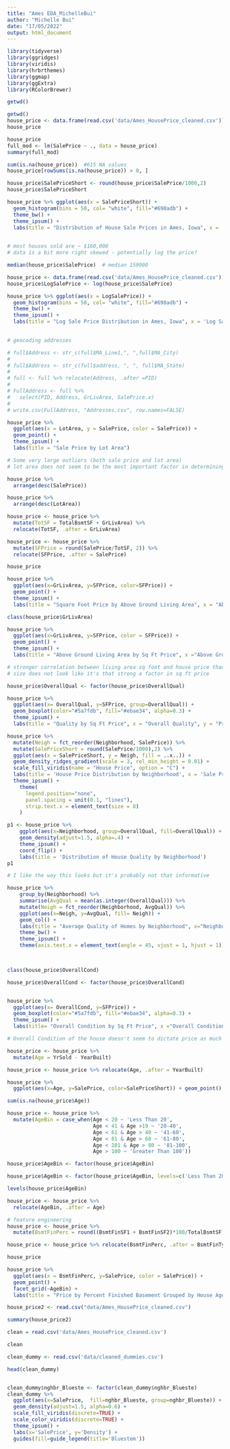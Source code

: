 ```yaml
---
title: "Ames EDA_MichelleBui"
author: "Michelle Bui"
date: "17/05/2022"
output: html_document
---
```


```r
library(tidyverse)
library(ggridges)
library(viridis)
library(hrbrthemes)
library(ggmap)
library(ggExtra)
library(RColorBrewer)

getwd()
```

```r
getwd()
house_price <- data.frame(read.csv('data/Ames_HousePrice_cleaned.csv'))
house_price

```

```r
house_price
full_mod <- lm(SalePrice ~ ., data = house_price)
summary(full_mod)
```

```r
sum(is.na(house_price))  #615 NA values 
house_price[rowSums(is.na(house_price)) > 0, ]

```
```r

house_price$SalePriceShort <- round(house_price$SalePrice/1000,2)
house_price$SalePriceShort

house_price %>% ggplot(aes(x = SalePriceShort)) + 
  geom_histogram(bins = 50, col= "white", fill="#698adb") +
  theme_bw() + 
  theme_ipsum() + 
  labs(title = "Distribution of House Sale Prices in Ames, Iowa", x = 'Sale Price (Thousand Dollars)', y='Count',) 
  

# most houses sold are ~ $160,000 
# data is a bit more right skewed - potentially log the price? 

median(house_price$SalePrice)  # median 159900
```
```r
house_price <- data.frame(read.csv('data/Ames_HousePrice_cleaned.csv'))
house_price$LogSalePrice <- log(house_price$SalePrice)

house_price %>% ggplot(aes(x = LogSalePrice)) + 
  geom_histogram(bins = 50, col= "white", fill="#698adb") +
  theme_bw() + 
  theme_ipsum() +
  labs(title = "Log Sale Price Distribution in Ames, Iowa", x = 'Log Sale Price', y='Count',) 
  
```




```r
# geocoding addresses 

# full$Address <- str_c(full$MA_Line1,", ",full$MA_City)
# 
# full$Address <- str_c(full$address, ", ", full$MA_State)
# 
# full <- full %>% relocate(Address, .after =PID)
# 
# FullAddress <- full %>% 
#   select(PID, Address, GrLivArea, SalePrice.x)
# 
# write.csv(FullAddress, "Addresses.csv", row.names=FALSE)
```


```r

house_price %>% 
  ggplot(aes(x = LotArea, y = SalePrice, color = SalePrice)) + 
  geom_point() +
  theme_ipsum() +
  labs(title = "Sale Price by Lot Area")

# Some very large outliers (both sale price and lot area)
# lot area does not seem to be the most important factor in determining house price 

```

```r

house_price %>% 
  arrange(desc(SalePrice))

house_price %>% 
  arrange(desc(LotArea))

```

```r
house_price <- house_price %>% 
  mutate(TotSF = TotalBsmtSF + GrLivArea) %>% 
  relocate(TotSF, .after = GrLivArea)

house_price <- house_price %>% 
  mutate(SFPrice = round(SalePrice/TotSF, 2)) %>% 
  relocate(SFPrice, .after = SalePrice)

house_price

house_price %>% 
  ggplot(aes(x=GrLivArea, y=SFPrice, color=SFPrice)) + 
  geom_point() + 
  theme_ipsum() +
  labs(title = "Square Foot Price by Above Ground Living Area", x = "Above Ground Living Area (Sq Ft)", y = "Price Per Sq")
```

```r

class(house_price$GrLivArea)

house_price %>% 
  ggplot(aes(x=GrLivArea, y=SFPrice, color = SFPrice)) + 
  geom_point() +
  theme_ipsum() +
  labs(title = "Above Ground Living Area by Sq Ft Price", x ="Above Ground Living Area (Sq Ft)", y='Sq Ft Price')

# stronger correlation between living area sq foot and house price than lot area size 
# size does not look like it's that strong a factor in sq ft price

```

```r
house_price$OverallQual <- factor(house_price$OverallQual)

house_price %>% 
  ggplot(aes(x= OverallQual, y=SFPrice, group=OverallQual)) + 
  geom_boxplot(color="#5a7fdb", fill="#ebae34", alpha=0.3) + 
  theme_ipsum() + 
  labs(title = "Quality by Sq Ft Price", x = "Overall Quality", y = "Price Per Sq Ft")

```

```r

house_price %>% 
  mutate(Neigh = fct_reorder(Neighborhood, SalePrice)) %>% 
  mutate(SalePriceShort = round(SalePrice/1000),2) %>% 
  ggplot(aes(x = SalePriceShort, y = Neigh, fill = ..x..)) +
  geom_density_ridges_gradient(scale = 3, rel_min_height = 0.01) +
  scale_fill_viridis(name = "House Price", option = "C") +
  labs(title = 'House Price Distribution by Neighborhood', x = 'Sale Price (Thousand Dollars)', y = 'Neighborhood') +
  theme_ipsum() +
    theme(
      legend.position="none",
      panel.spacing = unit(0.1, "lines"),
      strip.text.x = element_text(size = 8)
    )


```
```r

p1 <- house_price %>%
    ggplot(aes(x=Neighborhood, group=OverallQual, fill=OverallQual)) +
    geom_density(adjust=1.5, alpha=.4) +
    theme_ipsum() +
    coord_flip() +
    labs(title = 'Distribution of House Quality by Neighborhood')
p1

# I like the way this looks but it's probably not that informative 
```
```r

house_price %>% 
    group_by(Neighborhood) %>% 
    summarise(AvgQual = mean(as.integer(OverallQual))) %>% 
    mutate(Neigh = fct_reorder(Neighborhood, AvgQual)) %>% 
    ggplot(aes(x=Neigh, y=AvgQual, fill= Neigh)) +
    geom_col() + 
    labs(title = "Average Quality of Homes by Neighborhood", x="Neighborhood", y="Average Quality") +
    theme_bw() + 
    theme_ipsum() + 
    theme(axis.text.x = element_text(angle = 45, vjust = 1, hjust = 1))  

  
```

```r

class(house_price$OverallCond)

house_price$OverallCond <- factor(house_price$OverallCond)


house_price %>% 
  ggplot(aes(x= OverallCond, y=SFPrice)) + 
  geom_boxplot(color="#5a7fdb", fill="#ebae34", alpha=0.3) + 
  theme_ipsum() + 
  labs(title= "Overall Condition by Sq Ft Price", x ="Overall Condition", y="Sq Ft Price")

# Overall Condition of the house doesn't seem to dictate price as much as quality 
```

```r

house_price <- house_price %>% 
  mutate(Age = YrSold - YearBuilt)

house_price <- house_price %>% relocate(Age, .after = YearBuilt)

house_price %>% 
  ggplot(aes(x=Age, y=SalePrice, color=SalePriceShort)) + geom_point()

sum(is.na(house_price$Age))

house_price <- house_price %>%
  mutate(AgeBin = case_when(Age < 20 ~ 'Less Than 20', 
                            Age < 41 & Age >19 ~ '20-40',
                            Age < 61 & Age > 40 ~ '41-60',
                            Age < 81 & Age > 60 ~ '61-80', 
                            Age < 101 & Age > 80 ~ '81-100',
                            Age > 100 ~ 'Greater Than 100'))

house_price$AgeBin <- factor(house_price$AgeBin)

house_price$AgeBin <- factor(house_price$AgeBin, levels=c('Less Than 20', '20-40', '41-60', '61-80', '81-100', 'Greater Than 100'))

levels(house_price$AgeBin)

house_price <- house_price %>% 
  relocate(AgeBin, .after = Age)

```

```r

# feature engineering 
house_price <- house_price %>% 
  mutate(BsmtFinPerc = round((BsmtFinSF1 + BsmtFinSF2)*100/TotalBsmtSF), 2)

house_price <- house_price %>% relocate(BsmtFinPerc, .after = BsmtFinType1)

house_price

house_price %>% 
  ggplot(aes(x = BsmtFinPerc, y=SalePrice, color = SalePrice)) + 
  geom_point() + 
  facet_grid(~AgeBin) +
  labs(title = "Price by Percent Finished Basement Grouped by House Age", x = "Total Percentage of Basement Finished", y="Sale Price (Thousand Dollars)")
```
```r

house_price2 <- read.csv("data/Ames_HousePrice_cleaned.csv")

summary(house_price2)

```


```r

clean = read.csv('data/Ames_HousePrice_cleaned.csv')

clean

```

```r

clean_dummy <- read.csv('data/cleaned_dummies.csv')

head(clean_dummy)


clean_dummy$nghbr_Blueste <- factor(clean_dummy$nghbr_Blueste)
clean_dummy %>% 
  ggplot(aes(x=SalePrice,  fill=nghbr_Blueste, group=nghbr_Blueste)) +
  geom_density(adjust=1.5, alpha=0.6) +
  scale_fill_viridis(discrete=TRUE) +
  scale_color_viridis(discrete=TRUE) +
  theme_ipsum() +
  labs(x='SalePrice', y='Density') + 
  guides(fill=guide_legend(title='Bluestem'))

```











